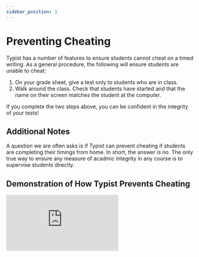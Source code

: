 ```yaml
---
sidebar_position: 3
---
```


# Preventing Cheating

Typist has a number of features to ensure students cannot cheat on a timed writing. As a general procedure, the following will ensure students are unable to cheat:

1. On your grade sheet, give a test only to students who are in class.
2. Walk around the class. Check that students have started and that the name on their screen matches the student at the computer.

If you complete the two steps above, you can be confident in the integrity of your tests!

## Additional Notes

A question we are often asks is if Typist can prevent cheating if students are completing their timings from home. In short, the answer is _no_. The only true way to ensure any measure of acadmic integrity in any course is to supervise students directly.

## Demonstration of How Typist Prevents Cheating

<div style={{ position: "relative", paddingBottom: "56.25%", height: 0 }}>
  <iframe
    style={{
      position: "absolute",
      top: 0,
      left: 0,
      width: "100%",
      height: "100%",
    }}
    src="https://www.youtube-nocookie.com/embed/9gEh3vzNyyo"
    title="YouTube video player"
    frameBorder="0"
    allow="accelerometer; autoplay; clipboard-write; encrypted-media; gyroscope; picture-in-picture; web-share"
    allowfullscreen
  ></iframe>
</div>
